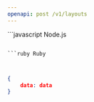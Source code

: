 ```yaml
---
openapi: post /v1/layouts
---
```


<RequestExample>
```javascript Node.js

```

```ruby Ruby

```

```python Python

```

```java Java

```

</RequestExample>

<ResponseExample>

```json Response
{
    data: data
}
```

</ResponseExample>